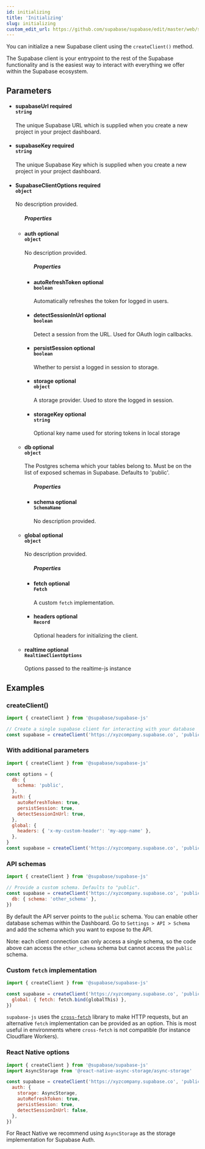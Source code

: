 ```yaml
---
id: initializing
title: 'Initializing'
slug: initializing
custom_edit_url: https://github.com/supabase/supabase/edit/master/web/spec/supabase.yml
---
```


You can initialize a new Supabase client using the `createClient()` method.

The Supabase client is your entrypoint to the rest of the Supabase functionality and is the easiest way to interact with everything we offer within the Supabase ecosystem.

## Parameters

<ul class="method-list-group">
  <li class="method-list-item">
    <h4 class="method-list-item-label">
      <span class="method-list-item-label-name">supabaseUrl</span>
      <span class="method-list-item-label-badge required">required</span>
      <span class="method-list-item-validation">
        <div class="relative my-2 max-w-[90vw] md:max-w-none overflow-auto">
          <code>string</code>
        </div>
      </span>
    </h4>
    <div class="method-list-item-description">
      <p>
        The unique Supabase URL which is supplied when you create a new project in your project
        dashboard.
      </p>
    </div>
  </li>
  <li class="method-list-item">
    <h4 class="method-list-item-label">
      <span class="method-list-item-label-name">supabaseKey</span>
      <span class="method-list-item-label-badge required">required</span>
      <span class="method-list-item-validation">
        <div class="relative my-2 max-w-[90vw] md:max-w-none overflow-auto">
          <code>string</code>
        </div>
      </span>
    </h4>
    <div class="method-list-item-description">
      <p>
        The unique Supabase Key which is supplied when you create a new project in your project
        dashboard.
      </p>
    </div>
  </li>
  <li class="method-list-item">
    <h4 class="method-list-item-label">
      <span class="method-list-item-label-name">SupabaseClientOptions</span>
      <span class="method-list-item-label-badge required">required</span>
      <span class="method-list-item-validation">
        <div class="relative my-2 max-w-[90vw] md:max-w-none overflow-auto">
          <code>object</code>
        </div>
      </span>
    </h4>
    <div class="method-list-item-description">
      <p>No description provided. </p>
    </div>
    <ul class="method-list-group">
      <h5 class="method-list-title method-list-title-isChild expanded">Properties</h5>
      <li class="method-list-item">
        <h4 class="method-list-item-label">
          <span class="method-list-item-label-name">auth</span>
          <span class="method-list-item-label-badge false">optional</span>
          <span class="method-list-item-validation">
            <div class="relative my-2 max-w-[90vw] md:max-w-none overflow-auto">
              <code>object</code>
            </div>
          </span>
        </h4>
        <div class="method-list-item-description">
          <p>No description provided. </p>
        </div>
        <ul class="method-list-group">
          <h5 class="method-list-title method-list-title-isChild expanded">Properties</h5>
          <li class="method-list-item">
            <h4 class="method-list-item-label">
              <span class="method-list-item-label-name">autoRefreshToken</span>
              <span class="method-list-item-label-badge false">optional</span>
              <span class="method-list-item-validation">
                <div class="relative my-2 max-w-[90vw] md:max-w-none overflow-auto">
                  <code>boolean</code>
                </div>
              </span>
            </h4>
            <div class="method-list-item-description">
              <p>Automatically refreshes the token for logged in users.</p>
            </div>
          </li>
          <li class="method-list-item">
            <h4 class="method-list-item-label">
              <span class="method-list-item-label-name">detectSessionInUrl</span>
              <span class="method-list-item-label-badge false">optional</span>
              <span class="method-list-item-validation">
                <div class="relative my-2 max-w-[90vw] md:max-w-none overflow-auto">
                  <code>boolean</code>
                </div>
              </span>
            </h4>
            <div class="method-list-item-description">
              <p>Detect a session from the URL. Used for OAuth login callbacks.</p>
            </div>
          </li>
          <li class="method-list-item">
            <h4 class="method-list-item-label">
              <span class="method-list-item-label-name">persistSession</span>
              <span class="method-list-item-label-badge false">optional</span>
              <span class="method-list-item-validation">
                <div class="relative my-2 max-w-[90vw] md:max-w-none overflow-auto">
                  <code>boolean</code>
                </div>
              </span>
            </h4>
            <div class="method-list-item-description">
              <p>Whether to persist a logged in session to storage.</p>
            </div>
          </li>
          <li class="method-list-item">
            <h4 class="method-list-item-label">
              <span class="method-list-item-label-name">storage</span>
              <span class="method-list-item-label-badge false">optional</span>
              <span class="method-list-item-validation">
                <div class="relative my-2 max-w-[90vw] md:max-w-none overflow-auto">
                  <code>object</code>
                </div>
              </span>
            </h4>
            <div class="method-list-item-description">
              <p>A storage provider. Used to store the logged in session.</p>
            </div>
          </li>
          <li class="method-list-item">
            <h4 class="method-list-item-label">
              <span class="method-list-item-label-name">storageKey</span>
              <span class="method-list-item-label-badge false">optional</span>
              <span class="method-list-item-validation">
                <div class="relative my-2 max-w-[90vw] md:max-w-none overflow-auto">
                  <code>string</code>
                </div>
              </span>
            </h4>
            <div class="method-list-item-description">
              <p>Optional key name used for storing tokens in local storage</p>
            </div>
          </li>
        </ul>
      </li>
      <li class="method-list-item">
        <h4 class="method-list-item-label">
          <span class="method-list-item-label-name">db</span>
          <span class="method-list-item-label-badge false">optional</span>
          <span class="method-list-item-validation">
            <div class="relative my-2 max-w-[90vw] md:max-w-none overflow-auto">
              <code>object</code>
            </div>
          </span>
        </h4>
        <div class="method-list-item-description">
          <p>
            The Postgres schema which your tables belong to. Must be on the list of exposed schemas
            in Supabase. Defaults to 'public'.
          </p>
        </div>
        <ul class="method-list-group">
          <h5 class="method-list-title method-list-title-isChild expanded">Properties</h5>
          <li class="method-list-item">
            <h4 class="method-list-item-label">
              <span class="method-list-item-label-name">schema</span>
              <span class="method-list-item-label-badge false">optional</span>
              <span class="method-list-item-validation">
                <div class="relative my-2 max-w-[90vw] md:max-w-none overflow-auto">
                  <code>SchemaName</code>
                </div>
              </span>
            </h4>
            <div class="method-list-item-description">
              <p>No description provided. </p>
            </div>
          </li>
        </ul>
      </li>
      <li class="method-list-item">
        <h4 class="method-list-item-label">
          <span class="method-list-item-label-name">global</span>
          <span class="method-list-item-label-badge false">optional</span>
          <span class="method-list-item-validation">
            <div class="relative my-2 max-w-[90vw] md:max-w-none overflow-auto">
              <code>object</code>
            </div>
          </span>
        </h4>
        <div class="method-list-item-description">
          <p>No description provided. </p>
        </div>
        <ul class="method-list-group">
          <h5 class="method-list-title method-list-title-isChild expanded">Properties</h5>
          <li class="method-list-item">
            <h4 class="method-list-item-label">
              <span class="method-list-item-label-name">fetch</span>
              <span class="method-list-item-label-badge false">optional</span>
              <span class="method-list-item-validation">
                <div class="relative my-2 max-w-[90vw] md:max-w-none overflow-auto">
                  <code>Fetch</code>
                </div>
              </span>
            </h4>
            <div class="method-list-item-description">
              <p>
                A custom <code>fetch</code> implementation.
              </p>
            </div>
          </li>
          <li class="method-list-item">
            <h4 class="method-list-item-label">
              <span class="method-list-item-label-name">headers</span>
              <span class="method-list-item-label-badge false">optional</span>
              <span class="method-list-item-validation">
                <div class="relative my-2 max-w-[90vw] md:max-w-none overflow-auto">
                  <code>Record</code>
                </div>
              </span>
            </h4>
            <div class="method-list-item-description">
              <p>Optional headers for initializing the client.</p>
            </div>
          </li>
        </ul>
      </li>
      <li class="method-list-item">
        <h4 class="method-list-item-label">
          <span class="method-list-item-label-name">realtime</span>
          <span class="method-list-item-label-badge false">optional</span>
          <span class="method-list-item-validation">
            <div class="relative my-2 max-w-[90vw] md:max-w-none overflow-auto">
              <code>RealtimeClientOptions</code>
            </div>
          </span>
        </h4>
        <div class="method-list-item-description">
          <p>Options passed to the realtime-js instance</p>
        </div>
      </li>
    </ul>
  </li>
</ul>

## Examples

### createClient()

```js
import { createClient } from '@supabase/supabase-js'

// Create a single supabase client for interacting with your database
const supabase = createClient('https://xyzcompany.supabase.co', 'public-anon-key')
```

### With additional parameters

```js
import { createClient } from '@supabase/supabase-js'

const options = {
  db: {
    schema: 'public',
  },
  auth: {
    autoRefreshToken: true,
    persistSession: true,
    detectSessionInUrl: true,
  },
  global: {
    headers: { 'x-my-custom-header': 'my-app-name' },
  },
}
const supabase = createClient('https://xyzcompany.supabase.co', 'public-anon-key', options)
```

### API schemas

```js
import { createClient } from '@supabase/supabase-js'

// Provide a custom schema. Defaults to "public".
const supabase = createClient('https://xyzcompany.supabase.co', 'public-anon-key', {
  db: { schema: 'other_schema' },
})
```

By default the API server points to the `public` schema. You can enable other database schemas within the Dashboard.
Go to `Settings > API > Schema` and add the schema which you want to expose to the API.

Note: each client connection can only access a single schema, so the code above can access the `other_schema` schema but cannot access the `public` schema.

### Custom `fetch` implementation

```js
import { createClient } from '@supabase/supabase-js'

const supabase = createClient('https://xyzcompany.supabase.co', 'public-anon-key', {
  global: { fetch: fetch.bind(globalThis) },
})
```

`supabase-js` uses the [`cross-fetch`](https://www.npmjs.com/package/cross-fetch) library to make HTTP requests,
but an alternative `fetch` implementation can be provided as an option.
This is most useful in environments where `cross-fetch` is not compatible (for instance Cloudflare Workers).

### React Native options

```js
import { createClient } from '@supabase/supabase-js'
import AsyncStorage from '@react-native-async-storage/async-storage'

const supabase = createClient('https://xyzcompany.supabase.co', 'public-anon-key', {
  auth: {
    storage: AsyncStorage,
    autoRefreshToken: true,
    persistSession: true,
    detectSessionInUrl: false,
  },
})
```

For React Native we recommend using `AsyncStorage` as the storage implementation for Supabase Auth.
